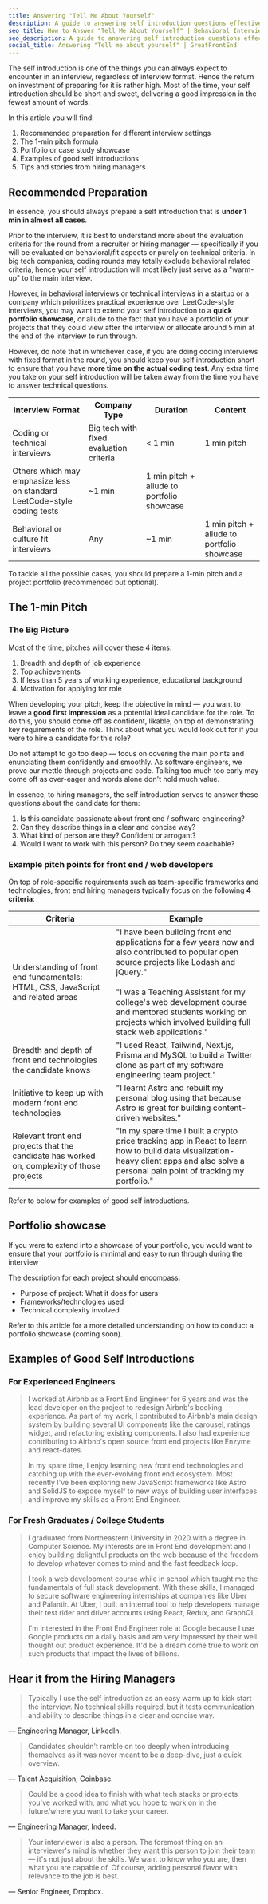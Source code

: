 ```yaml
---
title: Answering "Tell Me About Yourself"
description: A guide to answering self introduction questions effectively in different interview contexts, for front end engineers.
seo_title: How to Answer "Tell Me About Yourself" | Behavioral Interviews
seo_description: A guide to answering self introduction questions effectively in different interview contexts, for front end engineers. Written by ex-interviewers at Big Tech.
social_title: Answering "Tell me about yourself" | GreatFrontEnd
---
```


The self introduction is one of the things you can always expect to encounter in an interview, regardless of interview format. Hence the return on investment of preparing for it is rather high. Most of the time, your self introduction should be short and sweet, delivering a good impression in the fewest amount of words.

In this article you will find:

1. Recommended preparation for different interview settings
1. The 1-min pitch formula
1. Portfolio or case study showcase
1. Examples of good self introductions
1. Tips and stories from hiring managers

## Recommended Preparation

In essence, you should always prepare a self introduction that is **under 1 min in almost all cases**.

Prior to the interview, it is best to understand more about the evaluation criteria for the round from a recruiter or hiring manager — specifically if you will be evaluated on behavioral/fit aspects or purely on technical criteria. In big tech companies, coding rounds may totally exclude behavioral related criteria, hence your self introduction will most likely just serve as a "warm-up" to the main interview.

However, in behavioral interviews or technical interviews in a startup or a company which prioritizes practical experience over LeetCode-style interviews, you may want to extend your self introduction to a **quick portfolio showcase**, or allude to the fact that you have a portfolio of your projects that they could view after the interview or allocate around 5 min at the end of the interview to run through.

However, do note that in whichever case, if you are doing coding interviews with fixed format in the round, you should keep your self introduction short to ensure that you have **more time on the actual coding test**. Any extra time you take on your self introduction will be taken away from the time you have to answer technical questions.

<table>
  <tbody>
  <tr>
    <th>Interview Format</th>
    <th>Company Type</th>
    <th>Duration</th>
    <th>Content</th>
  </tr>
  <tr>
    <td rowSpan={2}>Coding or technical interviews</td>
    <td>Big tech with fixed evaluation criteria</td>
    <td>< 1 min</td>
    <td>1 min pitch</td>
  </tr>
  <tr>
    <td className="px-2">Others which may emphasize less on standard LeetCode-style coding tests</td>
    <td>~1 min</td>
    <td>1 min pitch + allude to portfolio showcase</td>
  </tr>
  <tr>
    <td>Behavioral or culture fit interviews</td>
    <td>Any</td>
    <td>~1 min</td>
    <td>1 min pitch + allude to portfolio showcase</td>
  </tr>
  </tbody>
</table>

To tackle all the possible cases, you should prepare a 1-min pitch and a project portfolio (recommended but optional).

## The 1-min Pitch

### The Big Picture

Most of the time, pitches will cover these 4 items:

1. Breadth and depth of job experience
1. Top achievements
1. If less than 5 years of working experience, educational background
1. Motivation for applying for role

When developing your pitch, keep the objective in mind — you want to leave a **good first impression** as a potential ideal candidate for the role. To do this, you should come off as confident, likable, on top of demonstrating key requirements of the role. Think about what you would look out for if you were to hire a candidate for this role?

Do not attempt to go too deep — focus on covering the main points and enunciating them confidently and smoothly. As software engineers, we prove our mettle through projects and code. Talking too much too early may come off as over-eager and words alone don't hold much value.

In essence, to hiring managers, the self introduction serves to answer these questions about the candidate for them:

1. Is this candidate passionate about front end / software engineering?
1. Can they describe things in a clear and concise way?
1. What kind of person are they? Confident or arrogant?
1. Would I want to work with this person? Do they seem coachable?

### Example pitch points for front end / web developers

On top of role-specific requirements such as team-specific frameworks and technologies, front end hiring managers typically focus on the following **4 criteria**:

| Criteria | Example |
| --- | --- |
| Understanding of front end fundamentals: HTML, CSS, JavaScript and related areas | "I have been building front end applications for a few years now and also contributed to popular open source projects like Lodash and jQuery." <br/><br/>"I was a Teaching Assistant for my college's web development course and mentored students working on projects which involved building full stack web applications." |
| Breadth and depth of front end technologies the candidate knows | "I used React, Tailwind, Next.js, Prisma and MySQL to build a Twitter clone as part of my software engineering team project." |
| Initiative to keep up with modern front end technologies | "I learnt Astro and rebuilt my personal blog using that because Astro is great for building content-driven websites." |
| Relevant front end projects that the candidate has worked on, complexity of those projects | "In my spare time I built a crypto price tracking app in React to learn how to build data visualization-heavy client apps and also solve a personal pain point of tracking my portfolio." |

Refer to below for examples of good self introductions.

## Portfolio showcase

If you were to extend into a showcase of your portfolio, you would want to ensure that your portfolio is minimal and easy to run through during the interview

The description for each project should encompass:

- Purpose of project: What it does for users
- Frameworks/technologies used
- Technical complexity involved

Refer to this article for a more detailed understanding on how to conduct a portfolio showcase (coming soon).

## Examples of Good Self Introductions

### For Experienced Engineers

> I worked at Airbnb as a Front End Engineer for 6 years and was the lead developer on the project to redesign Airbnb's booking experience. As part of my work, I contributed to Airbnb's main design system by building several UI components like the carousel, ratings widget, and refactoring existing components. I also had experience contributing to Airbnb's open source front end projects like Enzyme and react-dates.
>
> In my spare time, I enjoy learning new front end technologies and catching up with the ever-evolving front end ecosystem. Most recently I've been exploring new JavaScript frameworks like Astro and SolidJS to expose myself to new ways of building user interfaces and improve my skills as a Front End Engineer.

### For Fresh Graduates / College Students

> I graduated from Northeastern University in 2020 with a degree in Computer Science. My interests are in Front End development and I enjoy building delightful products on the web because of the freedom to develop whatever comes to mind and the fast feedback loop.
>
> I took a web development course while in school which taught me the fundamentals of full stack development. With these skills, I managed to secure software engineering internships at companies like Uber and Palantir. At Uber, I built an internal tool to help developers manage their test rider and driver accounts using React, Redux, and GraphQL.
>
> I'm interested in the Front End Engineer role at Google because I use Google products on a daily basis and am very impressed by their well thought out product experience. It'd be a dream come true to work on such products that impact the lives of billions.

## Hear it from the Hiring Managers

> Typically I use the self introduction as an easy warm up to kick start the interview. No technical skills required, but it tests communication and ability to describe things in a clear and concise way.

— Engineering Manager, LinkedIn.

> Candidates shouldn't ramble on too deeply when introducing themselves as it was never meant to be a deep-dive, just a quick overview.

— Talent Acquisition, Coinbase.

> Could be a good idea to finish with what tech stacks or projects you've worked with, and what you hope to work on in the future/where you want to take your career.

— Engineering Manager, Indeed.

> Your interviewer is also a person. The foremost thing on an interviewer's mind is whether they want this person to join their team — it's not just about the skills. We want to know who you are, then what you are capable of. Of course, adding personal flavor with relevance to the job is best.

— Senior Engineer, Dropbox.
